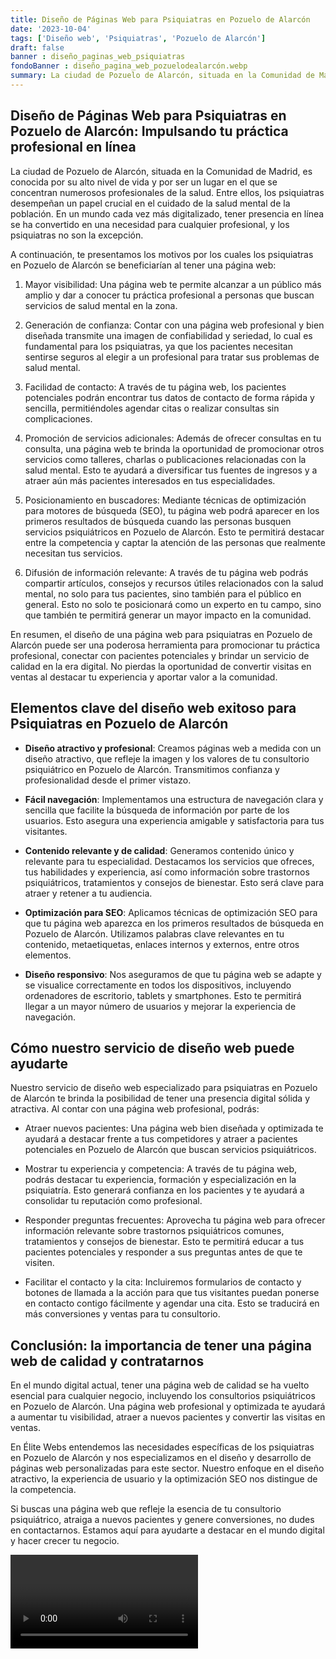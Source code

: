 ```yaml
---
title: Diseño de Páginas Web para Psiquiatras en Pozuelo de Alarcón
date: '2023-10-04'
tags: ['Diseño web', 'Psiquiatras', 'Pozuelo de Alarcón']
draft: false
banner : diseño_paginas_web_psiquiatras
fondoBanner : diseño_pagina_web_pozuelodealarcón.webp
summary: La ciudad de Pozuelo de Alarcón, situada en la Comunidad de Madrid, es conocida por su alto nivel de vida y por ser un lugar en el que se concentran numerosos profesionales de la salud. Entre ellos, los psiquiatras desempeñan un papel crucial en el cuidado de la salud mental de la población. En un mundo cada vez más digitalizado, tener presencia en línea se ha convertido en una necesidad para cualquier profesional, y los psiquiatras no son la excepción.
---
```


## Diseño de Páginas Web para Psiquiatras en Pozuelo de Alarcón: Impulsando tu práctica profesional en línea

La ciudad de Pozuelo de Alarcón, situada en la Comunidad de Madrid, es conocida por su alto nivel de vida y por ser un lugar en el que se concentran numerosos profesionales de la salud. Entre ellos, los psiquiatras desempeñan un papel crucial en el cuidado de la salud mental de la población. En un mundo cada vez más digitalizado, tener presencia en línea se ha convertido en una necesidad para cualquier profesional, y los psiquiatras no son la excepción.

A continuación, te presentamos los motivos por los cuales los psiquiatras en Pozuelo de Alarcón se beneficiarían al tener una página web:

1. Mayor visibilidad: Una página web te permite alcanzar a un público más amplio y dar a conocer tu práctica profesional a personas que buscan servicios de salud mental en la zona.

2. Generación de confianza: Contar con una página web profesional y bien diseñada transmite una imagen de confiabilidad y seriedad, lo cual es fundamental para los psiquiatras, ya que los pacientes necesitan sentirse seguros al elegir a un profesional para tratar sus problemas de salud mental.

3. Facilidad de contacto: A través de tu página web, los pacientes potenciales podrán encontrar tus datos de contacto de forma rápida y sencilla, permitiéndoles agendar citas o realizar consultas sin complicaciones.

4. Promoción de servicios adicionales: Además de ofrecer consultas en tu consulta, una página web te brinda la oportunidad de promocionar otros servicios como talleres, charlas o publicaciones relacionadas con la salud mental. Esto te ayudará a diversificar tus fuentes de ingresos y a atraer aún más pacientes interesados en tus especialidades.

5. Posicionamiento en buscadores: Mediante técnicas de optimización para motores de búsqueda (SEO), tu página web podrá aparecer en los primeros resultados de búsqueda cuando las personas busquen servicios psiquiátricos en Pozuelo de Alarcón. Esto te permitirá destacar entre la competencia y captar la atención de las personas que realmente necesitan tus servicios.

6. Difusión de información relevante: A través de tu página web podrás compartir artículos, consejos y recursos útiles relacionados con la salud mental, no solo para tus pacientes, sino también para el público en general. Esto no solo te posicionará como un experto en tu campo, sino que también te permitirá generar un mayor impacto en la comunidad.

En resumen, el diseño de una página web para psiquiatras en Pozuelo de Alarcón puede ser una poderosa herramienta para promocionar tu práctica profesional, conectar con pacientes potenciales y brindar un servicio de calidad en la era digital. No pierdas la oportunidad de convertir visitas en ventas al destacar tu experiencia y aportar valor a la comunidad.

<GifSeo />

<Cta />

## Elementos clave del diseño web exitoso para Psiquiatras en Pozuelo de Alarcón

- **Diseño atractivo y profesional**: Creamos páginas web a medida con un diseño atractivo, que refleje la imagen y los valores de tu consultorio psiquiátrico en Pozuelo de Alarcón. Transmitimos confianza y profesionalidad desde el primer vistazo.

- **Fácil navegación**: Implementamos una estructura de navegación clara y sencilla que facilite la búsqueda de información por parte de los usuarios. Esto asegura una experiencia amigable y satisfactoria para tus visitantes.

- **Contenido relevante y de calidad**: Generamos contenido único y relevante para tu especialidad. Destacamos los servicios que ofreces, tus habilidades y experiencia, así como información sobre trastornos psiquiátricos, tratamientos y consejos de bienestar. Esto será clave para atraer y retener a tu audiencia.

- **Optimización para SEO**: Aplicamos técnicas de optimización SEO para que tu página web aparezca en los primeros resultados de búsqueda en Pozuelo de Alarcón. Utilizamos palabras clave relevantes en tu contenido, metaetiquetas, enlaces internos y externos, entre otros elementos.

- **Diseño responsivo**: Nos aseguramos de que tu página web se adapte y se visualice correctamente en todos los dispositivos, incluyendo ordenadores de escritorio, tablets y smartphones. Esto te permitirá llegar a un mayor número de usuarios y mejorar la experiencia de navegación.

## Cómo nuestro servicio de diseño web puede ayudarte

Nuestro servicio de diseño web especializado para psiquiatras en Pozuelo de Alarcón te brinda la posibilidad de tener una presencia digital sólida y atractiva. Al contar con una página web profesional, podrás:

- Atraer nuevos pacientes: Una página web bien diseñada y optimizada te ayudará a destacar frente a tus competidores y atraer a pacientes potenciales en Pozuelo de Alarcón que buscan servicios psiquiátricos.

- Mostrar tu experiencia y competencia: A través de tu página web, podrás destacar tu experiencia, formación y especialización en la psiquiatría. Esto generará confianza en los pacientes y te ayudará a consolidar tu reputación como profesional.

- Responder preguntas frecuentes: Aprovecha tu página web para ofrecer información relevante sobre trastornos psiquiátricos comunes, tratamientos y consejos de bienestar. Esto te permitirá educar a tus pacientes potenciales y responder a sus preguntas antes de que te visiten.

- Facilitar el contacto y la cita: Incluiremos formularios de contacto y botones de llamada a la acción para que tus visitantes puedan ponerse en contacto contigo fácilmente y agendar una cita. Esto se traducirá en más conversiones y ventas para tu consultorio.

## Conclusión: la importancia de tener una página web de calidad y contratarnos

En el mundo digital actual, tener una página web de calidad se ha vuelto esencial para cualquier negocio, incluyendo los consultorios psiquiátricos en Pozuelo de Alarcón. Una página web profesional y optimizada te ayudará a aumentar tu visibilidad, atraer a nuevos pacientes y convertir las visitas en ventas.

En Élite Webs entendemos las necesidades específicas de los psiquiatras en Pozuelo de Alarcón y nos especializamos en el diseño y desarrollo de páginas web personalizadas para este sector. Nuestro enfoque en el diseño atractivo, la experiencia de usuario y la optimización SEO nos distingue de la competencia.

Si buscas una página web que refleje la esencia de tu consultorio psiquiátrico, atraiga a nuevos pacientes y genere conversiones, no dudes en contactarnos. Estamos aquí para ayudarte a destacar en el mundo digital y hacer crecer tu negocio.

<Video />

<CtaBot job='Psiquiatras' city='Pozuelo de Alarcón'/>

<Gmaps query='Pozuelo de Alarcón+españa+maps' />
